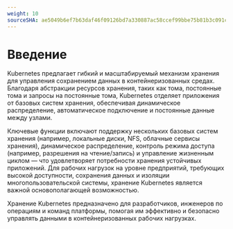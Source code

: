 ```yaml
---
weight: 10
sourceSHA: ae5049b6ef7b63daf46f09126bd7a330887ac58ccef99bbe75b81b3c091cfd1a
---
```


# Введение

Kubernetes предлагает гибкий и масштабируемый механизм хранения для управления сохранением данных в контейнеризованных средах. Благодаря абстракции ресурсов хранения, таких как тома, постоянные тома и запросы на постоянные тома, Kubernetes отделяет приложения от базовых систем хранения, обеспечивая динамическое распределение, автоматическое подключение и постоянные данные между узлами.

Ключевые функции включают поддержку нескольких базовых систем хранения (например, локальные диски, NFS, облачные сервисы хранения), динамическое распределение, контроль режима доступа (например, разрешения на чтение/запись) и управление жизненным циклом — что удовлетворяет потребности хранения устойчивых приложений. Для рабочих нагрузок на уровне предприятий, требующих высокой доступности, сохранения данных и изоляции многопользовательской системы, хранение Kubernetes является важной основополагающей возможностью.

Хранение Kubernetes предназначено для разработчиков, инженеров по операциям и команд платформы, помогая им эффективно и безопасно управлять данными в контейнеризованных рабочих нагрузках.
